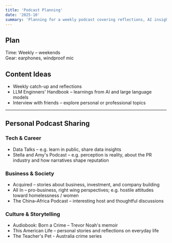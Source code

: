```yaml
---
title: 'Podcast Planning'
date: '2025-10'
summary: 'Planning for a weekly podcast covering reflections, AI insights, and conversations with friends.'
---
```


## Plan 
Time: Weekly – weekends  
Gear: earphones, windproof mic 

## Content Ideas
- Weekly catch-up and reflections  
- LLM Enginners' Handbook – learnings from AI and large language models  
- Interview with friends – explore personal or professional topics  

---

## Personal Podcast Sharing
### Tech & Career
- Data Talks – e.g. learn in public, share data insights
- Stella and Amy's Podcast – e.g. perception is reality, about the PR industry and how narratives shape reputation

### Business & Society
- Acquired – stories about business, investment, and company building  
- All In – pro-business, right wing perspectives; e.g. hostile attitudes toward homelessness / women
- The China–Africa Podcast – interesting host and thoughtful discussions  

### Culture & Storytelling
- Audiobook: Born a Crime – Trevor Noah's memoir  
- This American Life – personal stories and reflections on everyday life 
- The Teacher's Pet - Australia crime series  
